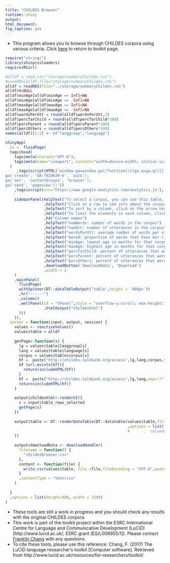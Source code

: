 ```yaml
---
title: "CHILDES Browser"
runtime: shiny
output: 
html_document: 
fig_caption: yes
---
```


- This program allows you to browse through CHILDES corpora using various criteria.  Click [here](../) to return to toolkit page.

```r
require("stringr")
library(shinycssloaders)
require(RCurl)

#alldf = read.csv("storage/summaryChildes.csv")
#saveRDS(alldf,file="storage/summaryChildes.rds")
alldf = readRDS(file="../storage/summaryChildes.rds")
alldf$X=NULL
alldf$minAge[alldf$minAge == Inf]=NA
alldf$minAge[alldf$minAge == -Inf]=NA
alldf$maxAge[alldf$maxAge == Inf]=NA
alldf$maxAge[alldf$maxAge == -Inf]=NA
alldf$wordsPerUtt = round(alldf$wordsPerUtt,2)
alldf$percTarChild = round(alldf$percTarChild*100)
alldf$percParent = round(alldf$percParent*100)
alldf$percOthers = round(alldf$percOthers*100)
names(alldf)[1:2] <- c("langgroup","language")

```
  
```r

shinyApp(
  ui =  fluidPage(
  tags$head(
    tags$meta(charset="UTF-8"),
    tags$meta(name="viewport", content="width=device-width, initial-scale=1.0")
  )
     ,tags$script(HTML("window.ga=window.ga||function(){(ga.q=ga.q||[]).push(arguments)};ga.l=+new Date;
ga('create', 'UA-7929639-6', 'auto');
ga('set', 'contentGroup1', 'browser'); 
ga('send', 'pageview');"))
    ,tags$script(src='https://www.google-analytics.com/analytics.js'),
  
    sidebarPanel(helpText("To select a corpus, you can use this table, which provides various statistics about each corpus (columns are described below).  Use arrow key to see columns to right")
                 ,helpText("Click on a row to see info about the corpus")      
                 ,helpText("To sort by a column, click on the arrow next to each column label")
                 ,helpText("To limit the elements in each column, click on the box below the label and select levels.  If the column is numeric, you can limit the range of values by adjusting the ends of the slider")
                 ,h4("Column names")
                 ,helpText("numWords: number of words in the corpus")
                 ,helpText("numUtt: number of utterances in the corpus")
                 ,helpText("wordsPerUtt: average number of words per utterance")
                 ,helpText("mored: proportion of words that have mor-line tags")
                 ,helpText("minAge: lowest age in months for that corpus")
                 ,helpText("maxAge: highest age in months for that corpus")
                 ,helpText("percTarChild: percent of utterances that were by the target child")
                 ,helpText("percParent: percent of utterances that were by the mother or father")
                 ,helpText("percOthers: percent of utterances that were by other speakers")
                 ,downloadButton('downloadData', 'Download')
                 ,width = 2
    )
    ,mainPanel(
      fluidPage(
      withSpinner(DT::dataTableOutput("table",height = '400px'))
      ,hr("------")
      ,column(8
      ,wellPanel(id = "tPanel",style = "overflow-y:scroll; max-height: 600px"
                 ,htmlOutput("childeshtml")
      )))
    )),
  server = function(input, output, session) {
    values <- reactiveValues()
    values$table = alldf
    
    getPage<-function(s) {
      lg = values$table$langgroup[s]
      lang = values$table$language[s]
      corpus = values$table$corpus[s]
      hf =  paste("http://childes.talkbank.org/access",lg,lang,corpus,sep="/")
      if (url.exists(hf)){
        return(includeHTML(hf))
      }
      hf =  paste("http://childes.talkbank.org/access",lg,lang,sep="/")
      return(includeHTML(hf))
    }
    
    output$childeshtml<-renderUI({
      s = input$table_rows_selected
      getPage(s)
    })
    
    output$table <- DT::renderDataTable(DT::datatable(values$table,filter = 'top',selection = 'single'
                                                      ,options = list( autoWidth = TRUE, lengthMenu = c(5, 10, 20, 200))
                                                      #      ,  columnDefs = list(list(width = '80px', targets=1:3)))
    ))
    
    output$downloadData <- downloadHandler(
      filename = function() { 
        "childesBrowser.csv"
      },
      content <- function(file) {
        write.csv(values$table, file =file,fileEncoding = "UTF-8",quote=T)
      }
      ,contentType = "text/csv"
    )
    
  }
  ,options = list(height=900, width = 1500)
)
```

- These tools are still a work in progress and you should check any results with the original CHILDES corpora.  
- This work is part of the toolkit project within the ESRC International Centre for Language and Communicative Development (LuCiD) (http://www.lucid.ac.uk/, ESRC grant [ES/L008955/1]).  Please contact [Franklin Chang](https://sites.google.com/site/sentenceproductionmodel/cv) with any questions.
- To cite these tools, please use this reference: Chang, F. (2017) The LuCiD language researcher's toolkit [Computer software]. Retrieved from http://www.lucid.ac.uk/resources/for-researchers/toolkit/


